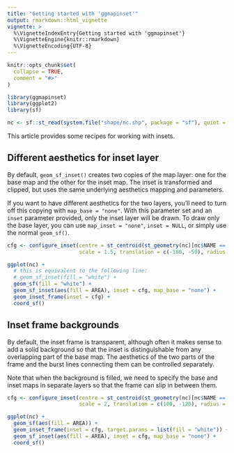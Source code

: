 ```yaml
---
title: "Getting started with 'ggmapinset'"
output: rmarkdown::html_vignette
vignette: >
  %\VignetteIndexEntry{Getting started with 'ggmapinset'}
  %\VignetteEngine{knitr::rmarkdown}
  %\VignetteEncoding{UTF-8}
---
```


```r
knitr::opts_chunk$set(
  collapse = TRUE,
  comment = "#>"
)
```

```r
library(ggmapinset)
library(ggplot2)
library(sf)

nc <- sf::st_read(system.file("shape/nc.shp", package = "sf"), quiet = TRUE)
```

This article provides some recipes for working with insets.

## Different aesthetics for inset layer
By default, `geom_sf_inset()` creates two copies of the map layer: one for the
base map and the other for the inset map. The inset is transformed and clipped,
but uses the same underlying aesthetics mapping and parameters.

If you want to have different aesthetics for the two layers, you'll need to turn
off this copying with `map_base = "none"`. With this parameter set and an
`inset` parameter provided, only the inset layer will be drawn. To draw only the
base layer, you can use `map_inset = "none"`, `inset = NULL`, or simply use the
normal `geom_sf()`.

```r
cfg <- configure_inset(centre = st_centroid(st_geometry(nc)[nc$NAME == "Bladen"]),
                       scale = 1.5, translation = c(-180, -50), radius = 50, units = "mi")

ggplot(nc) +
  # this is equivalent to the following line:
  # geom_sf_inset(fill = "white") +
  geom_sf(fill = "white") +
  geom_sf_inset(aes(fill = AREA), inset = cfg, map_base = "none") +
  geom_inset_frame(inset = cfg) +
  coord_sf()
```

## Inset frame backgrounds
By default, the inset frame is transparent, although often it makes sense to add
a solid background so that the inset is distinguishable from any overlapping part
of the base map. The aesthetics of the two parts of the frame and the burst lines
connecting them can be controlled separately.

Note that when the background is filled, we need to specify the base and inset
maps in separate layers so that the frame can slip in between them.
```r
cfg <- configure_inset(centre = st_centroid(st_geometry(nc)[nc$NAME == "Yancey"]),
                       scale = 2, translation = c(100, -120), radius = 50, units = "mi")

ggplot(nc) +
  geom_sf(aes(fill = AREA)) +
  geom_inset_frame(inset = cfg, target.params = list(fill = "white")) +
  geom_sf_inset(aes(fill = AREA), inset = cfg, map_base = "none") +
  coord_sf()
```

